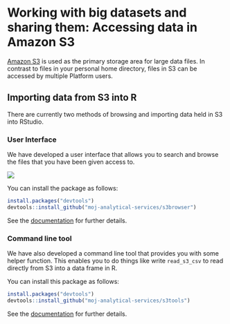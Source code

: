 # Working with big datasets and sharing them: Accessing data in Amazon S3

[Amazon S3](https://en.wikipedia.org/wiki/Amazon_S3) is used as the
primary storage area for large data files. In contrast to files in your
personal home directory, files in S3 can be accessed by multiple
Platform users.

## Importing data from S3 into R

There are currently two methods of browsing and importing data held in S3 into RStudio.

### User Interface

We have developed a user interface that allows you to search and browse the files that you have been given access to. 

![](images/s3browser.png)

You can install the package as follows:
```r
install.packages("devtools")
devtools::install_github("moj-analytical-services/s3browser")
```

See the [documentation](https://github.com/moj-analytical-services/s3browser) for
further details.


### Command line tool

We have also developed a command line tool that provides you with
some helper function. This enables you to do things like write
`read_s3_csv` to read directly from S3 into a data frame in R.

You can install this package as follows:
```r
install.packages("devtools")
devtools::install_github("moj-analytical-services/s3tools")
```
See the [documentation](https://github.com/moj-analytical-services/s3tools) for
further details.
